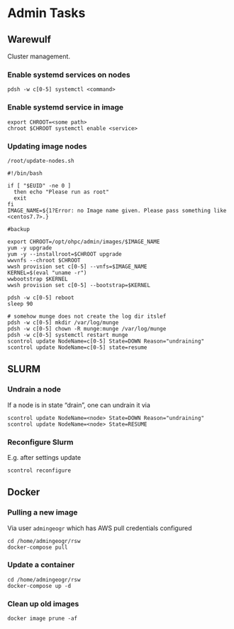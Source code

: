 # Admin Tasks

## Warewulf

Cluster management.

### Enable systemd services on nodes

```
pdsh -w c[0-5] systemctl <command>
```

### Enable systemd service in image

```
export CHROOT=<some path>
chroot $CHROOT systemctl enable <service>
```

### Updating image nodes


`/root/update-nodes.sh`

```
#!/bin/bash

if [ "$EUID" -ne 0 ]
  then echo "Please run as root"
  exit
fi
IMAGE_NAME=${1?Error: no Image name given. Please pass something like <centos7.7>.}

#backup

export CHROOT=/opt/ohpc/admin/images/$IMAGE_NAME
yum -y upgrade
yum -y --installroot=$CHROOT upgrade
wwvnfs --chroot $CHROOT
wwsh provision set c[0-5] --vnfs=$IMAGE_NAME
KERNEL=$(eval "uname -r")
wwbootstrap $KERNEL
wwsh provision set c[0-5] --bootstrap=$KERNEL

pdsh -w c[0-5] reboot
sleep 90

# somehow munge does not create the log dir itslef
pdsh -w c[0-5] mkdir /var/log/munge
pdsh -w c[0-5] chown -R munge:munge /var/log/munge
pdsh -w c[0-5] systemctl restart munge
scontrol update NodeName=c[0-5] State=DOWN Reason="undraining"
scontrol update NodeName=c[0-5] state=resume
```

## SLURM

### Undrain a node

If a node is in state "drain", one can undrain it via

```
scontrol update NodeName=<node> State=DOWN Reason="undraining"
scontrol update NodeName=<node> State=RESUME
```

### Reconfigure Slurm

E.g. after settings update

```
scontrol reconfigure
```

## Docker

### Pulling a new image

Via user `admingeogr` which has AWS pull credentials configured

```
cd /home/admingeogr/rsw
docker-compose pull
```

### Update a container

```
cd /home/admingeogr/rsw
docker-compose up -d
```

### Clean up old images

```
docker image prune -af
```
